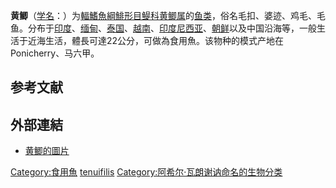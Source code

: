 {{for|日本栃木縣宇都宮市的鄉土玩具|黃鯽魚}}
{{Speciesbox
| name = 黄鲫
| status = NE
| status_system = IUCN3.1
| image = 
| taxon= Setipinna tenuifilis
| authority = ([[Achille_Valenciennes|Valenciennes]], 1848)
| synonyms_ref={{r|FishBase}}
| synonyms = *''Engraulis tenuifilis''<br>{{small|Valenciennes, 1848}}
*''Setipinna gilberti''<br>{{small|Jordan & Starks, 1905}}
*''Setipinna godavari''<br>{{small|Babu Rao, 1962}}
*''Setipinna godavariensis''<br>{{small|Babu Rao, 1962}}
*''Setipinna papuensis''<br>{{small|Munro, 1964}}
*''Setipinna tenuifilis tenuifilis''<br>{{small|Valenciennes, 1848}}
}}

'''黄鲫'''（[[学名|学名]]：{{lang|la|''Setipinna tenuifilis''}}）为[[輻鰭魚綱|輻鰭魚綱]][[鯡形目|鯡形目]][[鳀科|鳀科]][[黄鲫属|黄鲫属]]的[[鱼类|鱼类]]，俗名毛扣、婆迹、鸡毛、毛鱼。分布于[[印度|印度]]、[[缅甸|缅甸]]、[[泰国|泰国]]、[[越南|越南]]、[[印度尼西亚|印度尼西亚]]、[[朝鲜|朝鲜]]以及中国沿海等，一般生活于近海生活，體長可達22公分，可做為食用魚。该物种的模式产地在Ponicherry、马六甲{{r|FishBase}}。

== 参考文献 ==
{{reflist|refs=
<ref name=FishBase>{{FishBase species|genus=Setipinna|species=tenuifilis|month=12|year=2016}}</ref>
}}
==外部連結==
{{Wikispecies|Setipinna tenuifilis}}
*[http://fishbase.sinica.edu.tw/Photos/ThumbnailsSummary.php?ID=612 黄鲫的圖片]
{{Taxonbar|from=Q2053060}}

[[Category:食用魚|Category:食用魚]]
[[Category:黄鲫属|tenuifilis]]
[[Category:阿希尔·瓦朗谢讷命名的生物分类|Category:阿希尔·瓦朗谢讷命名的生物分类]]


{{鯡形目小作品}}